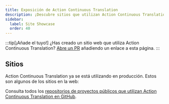 ```yaml
---
title: Exposición de Action Continuous Translation
description: ¡Descubre sitios que utilizan Action Continuous Translation!
sidebar:
  label: Site Showcase
  order: 40
---
```


:::tip[¡Añade el tuyo!]
¿Has creado un sitio web que utiliza Action Continuous Translation? [Abre un PR](https://github.com/pelikhan/action-continuous-translation/blob/main/CONTRIBUTING.md#showcase) añadiendo un enlace a esta página.
:::

## Sitios


Action Continuous Translation ya se está utilizando en producción. Estos son algunos de los sitios en la web:

<ShowcaseSites />

Consulta todos los [repositorios de proyectos públicos que utilizan Action Continuous Translation en GitHub](https://github.com/pelikhan/action-continuous-translation/network/dependents).
